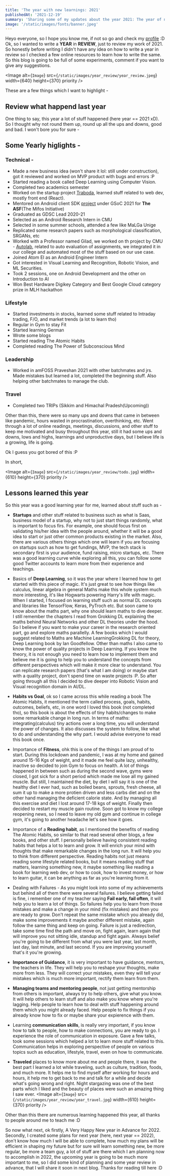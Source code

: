 ```yaml
---
title: 'The year with new learnings: 2021'
publishedAt: '2021-12-19'
summary: 'Sharing some of my updates about the year 2021: The year of new learnings'
image: '/static/images/fonts/banner.jpeg'
---
```


Heyo everyone, so I hope you know me, if not so go and check my [profile](https://iamsh4shank.me/) :D 
Ok, so I wanted to write a **YEAR** in **REVIEW**, just to review my work of 2021. So honestly before 
writing I didn't have any idea on how to write a year in review so I checked a few online resources to 
learn how to write the same. So this blog is going to be full of some experiments, comment if you want 
to give any suggestions.

<Image
  alt={`Image`}
  src={`/static/images/year_review/year_review.jpeg`}
  width={640}
  height={370}
  priority
/>  

These are a few things which I want to highlight - 

## Review what happend last year
One thing to say, this year a lot of stuff happened (here year == 2021 xD). So I thought why not round 
them up, round up all the ups and downs, good and bad. I won't bore you for sure -

## Some Yearly higlights - 

### Technical -

* Made a new business idea (won't share it lol: still under construction), got it reviewed and worked on MVP product with bugs and errors :P
* Started reading a book called Deep Learning using Computer Vision.
* Completed two academics semester
* Worked on the startup project [Traboda](https://traboda.com/), learned stuff related to web dev, mostly front end (React).
* Mentored on Android client SDK [project](https://summerofcode.withgoogle.com/archive/2021/projects/5246508378619904) under GSoC 2021 for **The ASF**(The Mifos Initiative)
* Graduated as GDSC Lead 2020-21
* Selected as an Android Research Intern in CMU
* Selected in some summer schools, attended a few like MaLGa Unige
* Replicated some research papers such as morphological classification, SRGANs, etc
* Worked with a Professor named Gilad, we worked on th project by CMU - [Autolab](https://autolabproject.com/), related to auto evaluation of assignments, we integrated it in our college and automated most of the stuff based on our use case. 
* Joined Atom EI as an Android Engineer Intern
* Got interested in Visual Learning and Recognition, Robotic Vision, and ML Securities.
* Took 2 sessions, one on Android Development and the other on Introduction to AI
* Won Best Hardware Digikey Category and Best Google Cloud category prize in MLH hackathon


### Lifestyle
* Started investments in stocks, learned some stuff related to Intraday trading, F/O, and market trends (a lot to learn tho)
* Regular in Gym to stay Fit
* Started learning German
* Wrote some blogs
* Started reading The Atomic Habits
* Completed reading The Power of Subconscious Mind

### Leadership 
* Worked in amFOSS Praveshan 2021 with other batchmates and jrs. Made mistakes but learned a lot, completed the beginning stuff. Also helping other batchmates to manage the club.

### Travel
* Completed two TRIPs (Sikkim and Himachal Pradesh(Upcoming))

Other than this, there were so many ups and downs that came in between like pandemic, hours wasted in procrastination, overthinking, etc. Went through a lot of online readings, meetings, 
discussions, and other stuff to keep me motivated and busy throughout this year, still it had some ups and downs, lows and highs, learnings and unproductive days, but I believe life is a growing, life is going. 

Ok I guess you got bored of this :P

In short, 

<Image
  alt={`Image`}
  src={`/static/images/year_review/todo.jpg`}
  width={610}
  height={370}
  priority
/>  
## Lessons learned this year

So this year was a good learning year for me, learned about stuff such as -

* **Startups** and other stuff related to business such as what is Saas, business model of a startup, why not to just start things randomly, what is important to focus firs. For example, one should focus first on validating his/her idea with the people around, whether it will
be a good idea to start or just other common products existing in the market. Also, there are various others things which one will learn if you are focusing on startups such as how to get fundings, MVP, the tech stack is secondary first is your audience, fund raising, micro startups, etc. There was a
good learning curve while exploring all this, you can follow some good Twitter accounts to learn more from their experience and teachings.


* Basics of **Deep Learning**, so it was the year where I learned how to get started with this piece of magic. It's just great to see how things like calculus, linear algebra in general Maths make this whole system much more interesting, it's like Hogwarts powering Harry's life with magic. When I started, I focused on learning stuff such as normal DL concepts
and libraries like TensorFlow, Keras, PyTroch etc. But soon came to know about the maths part, why one should learn maths to dive deeper. I still remember the chapters I read from Grokking DL explaining the maths behind Neural Networks and other DL theories under the hood.
So I believe if you want to make your career in the research oriented part, go and explore maths parallelly. A few books which I would suggest related to Maths are Machine LearningGrokking DL for theory, Deep Learning book by Ian Goodfellow. Other than maths I also came to know the power of quality projects in Deep Learning. If you know the theory, it is not enough you need to learn how to
implement them and believe me it is going to help you to understand the concepts from different perspectives which will make it more clear to understand. You can replicate research papers (that's what I am doing) or maybe start with a quality project, don't spend time on waste projects :P. So after going through all this I decided to dive deeper into Robotic Vision and Visual recognition domain in AI/DL.


* **Habits vs Goal**, ok so I came across this while reading a book The Atomic Habits, it mentioned the term called process, goals, habits, outcomes, beliefs, etc, in one word I loved this book (not completed tho), so this book is about the effects of tiny habits/changes to make some remarkable change in long run. In terms of maths: integrating(calculus) tiny actions over a long time, you will understand the power of changes. It also discusses the
system to follow, like what to do and understanding the why part. I would advise everyone to read this book once.


* Importance of **Fitness**, ohk this is one of the things I am proud of to start. During this lockdown and pandemic, I was at my home and gained around 15-16 Kgs of weight, and it made me feel quite lazy, unhealthy, inactive so decided to join Gym to focus on health. A lot of things happened in between such as during the second wave, gyms were closed, I got sick for a short period which made me lose all my gained muscle. But still, I maintained the diet, by diet I will say it 
is one of the healthy diet I ever had, such as boiled beans, sprouts, fresh cheese, all sum it up to make a more protien driven and less carbs diet and on the other hand managing the deficient calorie state. And by managing all this exercise and diet I lost around 17-18 kgs of weight. Finally then decided to restart my muscle gain routine. Soon got to know my college reopening news, so I need to leave my old gym and continue in college gym, it's going to another headache let's see how it goes.

* Importance of a **Reading habit**, as I mentioned the benefits of reading The Atomic Habits, so similar to that read several other blogs, a few books, and other stuff. I personally believe having consistent reading habits that helps a lot to learn and grow. It will enrich your mind with thoughts that make remarkable changes in the long run. It will help you to think from different perspective. Reading habits not just means reading some lifestyle related books, but it means reading stuff that matters, learning something new, it maybe something like
reading a book for learning web dev, or how to cook, how to invest money, or how to learn guitar, it can be anything as far as you're learning from it.
 
* Dealing with Failures - As you might look into some of my achievements but behind all of them there were several failures. I believe getting failed is fine, i remember one of my teacher saying **Fail early, fail often**, it will help you to learn a lot of things. So failures help you to learn from those mistakes and make a change in your mind (fix mistakes) and then you are ready to grow. Don't repeat the same mistake which you already did, make some improvements it maybe another different mistake, again follow the same thing and keep on going. Failure is just a redirection, take some time find the path and move on, fight again, learn again that will improve you not sitting idle, standup and fight again. Always belief you're going to be different from what you were last year, last month, last day, last minute, and last second. If you are improving yourself that's it you're growing.  

* **Importance of Guidance**, it is very important to have guidance, mentors, the teachers in life. They will help you to reshape your thoughts, make more from less. They will correct your mistakes, even they will tell your mistakes which is much more important, rectify them learn from them.

* **Managing teams and mentoring people**, not just getting mentorship from others is important, always try to help others, give what you know. It will help others to learn stuff and also make you know where you're lagging. Help people to learn how to deal with stuff happening around them which you might already faced. Help people to fix things if you already know how to fix or maybe share your expierence with them. 

* Learning **communication skills**, is really very important, if you know how to talk to people, how to make connections, you are ready to go. I experience the role of communication in exposure. Gave a few talks, took some sessions which helped a lot to learn more stuff related to this. Communication helps in exploring perspective of people on various topics such as education, lifestyle, travel, even on how to communicate.

* **Traveled** places to know more about me and people there, it was the best part I learned a lot while traveling, such as culture, tradition, foods, and much more. It helps me to find myself after working for hours and hours, it help me to get back to me and talk for a while and decide what's going wrong and right. Night stargazing was one of the best parts which I liked and the beauty of places were such an amazing thing I saw ever.
<Image
  alt={`Image`}
  src={`/static/images/year_review/year_travel.jpg`}
  width={610}
  height={370}
  priority
/>  

Other than this there are numerous learning happened this year, all thanks to people around me to teach me :D

So now what next, ok firstly, A Very Happy New year in Advance for 2022.  
Secondly, I created some plans for next year (here, next year == 2022), don't know how much I will be able to complete, how much my plans will be efficient in shaping my future but for sure will learn something new, 
be more regular, be more a team guy, a lot of stuff are there which I am planning now to accomplish in 2022, the upcoming year is going to be much more important to me, so I did some kind of planning and some year review in advance, that I will share it soon in next blog. Thanks for reading till here :D

